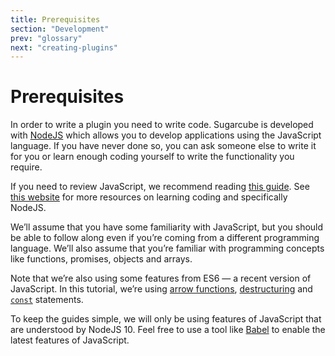 ```yaml
---
title: Prerequisites
section: "Development"
prev: "glossary"
next: "creating-plugins"
---
```


# Prerequisites

In order to write a plugin you need to write code. Sugarcube is developed with [NodeJS](https://nodejs.org/en/) which allows you to develop applications using the JavaScript language. If you have never done so, you can ask someone else to write it for you or learn enough coding yourself to write the functionality you require.

If you need to review JavaScript, we recommend reading [this guide](https://developer.mozilla.org/en-US/docs/Web/JavaScript/A_re-introduction_to_JavaScript). See [this website](https://github.com/vioan/nodejs-learning-resources) for more resources on learning coding and specifically NodeJS.

We’ll assume that you have some familiarity with JavaScript, but you should be able to follow along even if you’re coming from a different programming language. We’ll also assume that you’re familiar with programming concepts like functions, promises, objects and arrays.

Note that we’re also using some features from ES6 — a recent version of JavaScript. In this tutorial, we’re using [arrow functions](https://developer.mozilla.org/en-US/docs/Web/JavaScript/Reference/Functions/Arrow_functions), [destructuring](https://developer.mozilla.org/en-US/docs/Web/JavaScript/Reference/Operators/Destructuring_assignment) and [`const`](https://developer.mozilla.org/en-US/docs/Web/JavaScript/Reference/Statements/const) statements.

To keep the guides simple, we will only be using features of JavaScript that are understood by NodeJS 10. Feel free to use a tool like [Babel](https://babeljs.io/) to enable the latest features of JavaScript.
